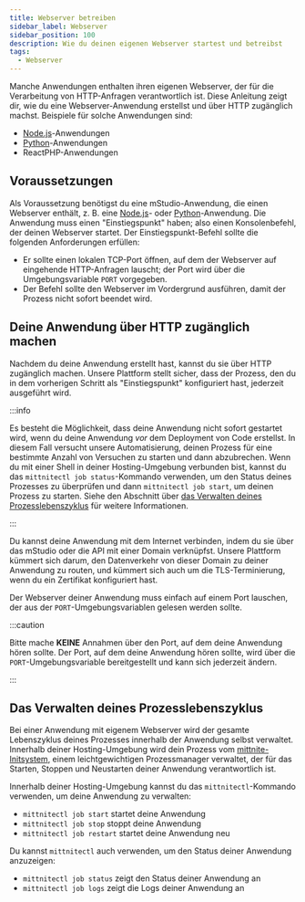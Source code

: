 ```yaml
---
title: Webserver betreiben
sidebar_label: Webserver
sidebar_position: 100
description: Wie du deinen eigenen Webserver startest und betreibst
tags:
  - Webserver
---
```


Manche Anwendungen enthalten ihren eigenen Webserver, der für die Verarbeitung von HTTP-Anfragen verantwortlich ist. Diese Anleitung zeigt dir, wie du eine Webserver-Anwendung erstellst und über HTTP zugänglich machst. Beispiele für solche Anwendungen sind:

- [Node.js](../nodejs)-Anwendungen
- [Python](../python)-Anwendungen
- ReactPHP-Anwendungen

## Voraussetzungen

Als Voraussetzung benötigst du eine mStudio-Anwendung, die einen Webserver enthält, z. B. eine [Node.js](../nodejs)- oder [Python](../python)-Anwendung. Die Anwendung muss einen "Einstiegspunkt" haben; also einen Konsolenbefehl, der deinen Webserver startet. Der Einstiegspunkt-Befehl sollte die folgenden Anforderungen erfüllen:

- Er sollte einen lokalen TCP-Port öffnen, auf dem der Webserver auf eingehende HTTP-Anfragen lauscht; der Port wird über die Umgebungsvariable `PORT` vorgegeben.
- Der Befehl sollte den Webserver im Vordergrund ausführen, damit der Prozess nicht sofort beendet wird.

## Deine Anwendung über HTTP zugänglich machen

Nachdem du deine Anwendung erstellt hast, kannst du sie über HTTP zugänglich machen. Unsere Plattform stellt sicher, dass der Prozess, den du in dem vorherigen Schritt als "Einstiegspunkt" konfiguriert hast, jederzeit ausgeführt wird.

:::info

Es besteht die Möglichkeit, dass deine Anwendung nicht sofort gestartet wird, wenn du deine Anwendung _vor_ dem Deployment von Code erstellst. In diesem Fall versucht unsere Automatisierung, deinen Prozess für eine bestimmte Anzahl von Versuchen zu starten und dann abzubrechen. Wenn du mit einer Shell in deiner Hosting-Umgebung verbunden bist, kannst du das `mittnitectl job status`-Kommando verwenden, um den Status deines Prozesses zu überprüfen und dann `mittnitectl job start`, um deinen Prozess zu starten. Siehe den Abschnitt über [das Verwalten deines Prozesslebenszyklus](#das-verwalten-deines-prozesslebenszyklus) für weitere Informationen.

:::

Du kannst deine Anwendung mit dem Internet verbinden, indem du sie über das mStudio oder die API mit einer Domain verknüpfst. Unsere Plattform kümmert sich darum, den Datenverkehr von dieser Domain zu deiner Anwendung zu routen, und kümmert sich auch um die TLS-Terminierung, wenn du ein Zertifikat konfiguriert hast.

Der Webserver deiner Anwendung muss einfach auf einem Port lauschen, der aus der `PORT`-Umgebungsvariablen gelesen werden sollte.

:::caution

Bitte mache **KEINE** Annahmen über den Port, auf dem deine Anwendung hören sollte. Der Port, auf dem deine Anwendung hören sollte, wird über die `PORT`-Umgebungsvariable bereitgestellt und kann sich jederzeit ändern.

:::

## Das Verwalten deines Prozesslebenszyklus

Bei einer Anwendung mit eigenem Webserver wird der gesamte Lebenszyklus deines Prozesses innerhalb der Anwendung selbst verwaltet. Innerhalb deiner Hosting-Umgebung wird dein Prozess vom [mittnite-Initsystem](https://github.com/mittwald/mittnite), einem leichtgewichtigen Prozessmanager verwaltet, der für das Starten, Stoppen und Neustarten deiner Anwendung verantwortlich ist.

Innerhalb deiner Hosting-Umgebung kannst du das `mittnitectl`-Kommando verwenden, um deine Anwendung zu verwalten:

- `mittnitectl job start` startet deine Anwendung
- `mittnitectl job stop` stoppt deine Anwendung
- `mittnitectl job restart` startet deine Anwendung neu

Du kannst `mittnitectl` auch verwenden, um den Status deiner Anwendung anzuzeigen:

- `mittnitectl job status` zeigt den Status deiner Anwendung an
- `mittnitectl job logs` zeigt die Logs deiner Anwendung an
